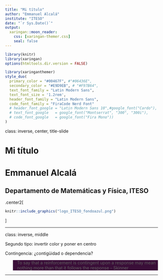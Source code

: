 ```yaml
---
title: "Mi título"
author: "Emmanuel Alcalá"
institute: "ITESO"
date: "`r Sys.Date()`"
output:
  xaringan::moon_reader:
    css: [xaringan-themer.css]
    seal: false
---
```


```r
library(knitr)
library(xaringan)
options(htmltools.dir.version = FALSE)
```

```r
library(xaringanthemer)
style_duo(
  primary_color = "#00467F", #"#06436E",
  secondary_color = "#E9D9EB", # "#F97B64",
  text_font_family = "Latin Modern Sans",
  text_font_size = '1.2rem',
  header_font_family = "Latin Modern Sans",
  code_font_family = "FiraCode Nerd Font"
  # header_font_google = "Latin Modern Sans 10",#google_font("Cardo"),
  # text_font_google   = google_font("Montserrat", "300", "300i"),
  # code_font_google   = google_font("Fira Mono"))
)

```

class: inverse, center, title-slide

<style>
.title-slide .remark-slide-number {
  display: none;
}
</style>

<style>

.center2 {
  margin: -1%;
  position: absolute;
  top: 70%;
  left: 51%;
  width: 280px;
  height: 128px;
  -ms-transform: translate(-50%, -50%);
  transform: translate(-50%, -50%);
}

.logo {
  position: absolute;
  top: 1em;
  right: 1em;
  width: 110px;
  height: 128px;
  z-index: 0;
}

.my-one-page-font {
  font-size: 20px;
}

</style>

<style>
blockquote {
    background-color: #3A0E38;
}
</style>

# Mi título
# Emmanuel Alcalá
## Departamento de Matemáticas y Física, ITESO

.center2[
```r
knitr::include_graphics("logo_ITESO_fondoazul.png")
```
]

---

class: inverse,  middle

Segundo tipo: invertir color y poner en centro

Contingencia: ¿contigüidad o dependencia?

>To say that a reinforcement is contingent upon a response may mean nothing more than that it follows the response
- Skinner

--- 